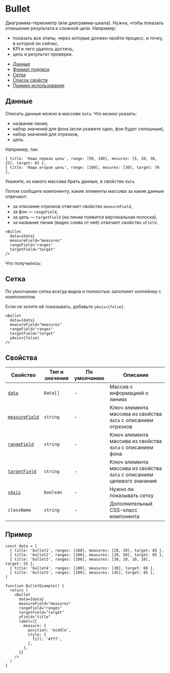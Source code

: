 

# Bullet

<RemadeInfo commponentName="Bullet" apiUrl="https://g2plot.antv.vision/en/docs/api/plots/bullet" />

Диаграмма-термометр (или диаграмма-шкала). Нужна, чтобы показать отношение результата к сложной цели. Например:
- показать все этапы, через которые должен пройти процесс, и точку, в которой он сейчас,
- KPI и чего удалось достичь,
- цель и результат проверки.

<BulletExampleLabel />

- [Данные](#данные)
- [Формат подписи](#формат-подписи)
- [Сетка](#сетка)
- [Список свойств](#свойства)
- [Пример использования](#пример)

## Данные

Описать данные можно в массиве `data`. Что можно указать:
- название линии,
- набор значений для фона (если укажете одно, фон будет сплошным),
- набор значений для отрезков,
- цель.

Например, так:

```tsx
{ title: 'Наша первая цель', range: [50, 100], mesures: [5, 20, 30, 25], target: 85 },
{ title: 'Наша вторая цель', range: [100], mesures: [30], target: 70 },
```
Укажите, из какого массива брать данные, в свойстве `data`.

Потом сообщите компоненту, какие элементы массива за какие данные отвечают:
- за описание отрезков отвечает свойство `measureField`,
- за фон — `rangeField`,
- за цель — `targetField` (на линии появится вертикальная полоска),
- за название линии (видно слева от неё) отвечает свойство `xField`.

```tsx
<Bullet
  data={data}
  measureField="measures"
  rangeField="ranges"
  targetField="target"
/>
```

Что получилось:

<BulletExampleSingle />


## Сетка

По умолчанию сетка всегда видна и полностью заполняет контейнер с компонентом.

Если не хотите её показывать, добавьте `yAxis={false}`.


<BulletExampleNoAxys />

```tsx
<Bullet
  data={data}
  measureField="measures"
  rangeField="ranges"
  targetField="target"
  yAxis={false}
/>
```

## Свойства

<RemadeTableInfo apiUrl="https://g2plot.antv.vision/en/docs/api/plots/bullet" />

| Свойство | Тип и значения | По умолчанию | Описание |
| -------- | -------------- | ------------ | -------- |
| [`data`](#данные)  | `Data[]`   | -            | Массив с информацией о линиях  |
| [`measureField`](#данные)  | `string`       | -            | Ключ элемента массива из свойства `data` с описанием отрезков         |
| [`rangeField`](#данные)  | `string`       | -            |  Ключ элемента массива из свойства `data` с описанием фона        |
| [`targetField`](#данные)  | `string`       | -            |  Ключ элемента массива из свойства `data` с описанием целевого значения       |
| [`yAxis`](#сетка)       | `boolean`       | -            | Нужно ли показывать сетку         |
| `className`       | `string`       | -            | Дополнительный CSS-класс компонента         |

## Пример


```tsx
const data = [
  { title: 'bullet1', ranges: [100], measures: [20, 30], target: 85 },
  { title: 'bullet2', ranges: [100], measures: [10, 50], target: 85 },
  { title: 'bullet3', ranges: [100], measures: [30, 10, 10, 10], target: 55 },
  { title: 'bullet4', ranges: [100], measures: [30], target: 60 },
  { title: 'bullet5', ranges: [100], measures: [45], target: 85 },
]

function BulletExample() {
  return (
    <Bullet
      data={data}
      measureField="measures"
      rangeField="ranges"
      targetField="target"
      xField="title"
      label={{
        measure: {
          position: 'middle',
          style: {
            fill: '#fff',
          },
        },
      }}
    />
  )
}
```

<BulletExample />
